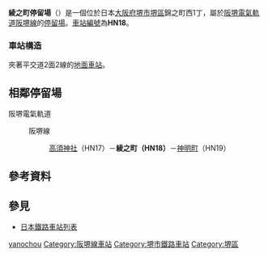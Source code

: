 {{日本車站資訊
|公司色     = #008040
|文字色     = 
|站名       = 綾之町停留場
|圖片       = <!-- 檔案不存在 綾ノ町停留場.jpg -->
|圖片說明   = 濱寺站前方向月台（前）、惠美須町方向月台（後）
|日文原名   = 綾ノ町
|平假名     = あやのちょう
|羅馬拼音   = AYANOCHŌ
|電報略號   = 
|所在地     = {{JPN}}[[大阪府|大阪府]][[堺市|堺市]][[堺區|堺區]]錦之町西1丁
|座標       = {{coord|34|35|16.28|N|135|28|58.88|E|type:railwaystation_region:JP-27|display=inline,title}}
|車站構造   = 併用軌道・新設軌道上
|月台配置   = 側式 2面2線
|啟用年月日 = 時期不詳
|廢站年月日 = 
|乘客人數   = 
|上下車人次 = 
|統計年度   = 
|轉車       = 
|備註       = 
|adjacent = {{Adjacent stations|system=阪堺電氣軌道|line=阪堺線|left=高須神社|right=神明町|note-left=HN17<br />0.4km|note-mid=<span style="background-color:#ffffff; color:#000000; border:1px solid #000000; text-align:center;"> HN18 </span><br />距離[[惠美須町站|惠美須町]]7.7km<br />距離[[天王寺站|天王寺站前]]7.5km|note-right=HN19<br />0.4km}}
}}
'''綾之町停留場'''（{{jpn|j=綾ノ町停留場|hg=あやのちょうていりゅうじょう|rm=Ayanochō teiryūjō|f=y}}）是一個位於日本[[大阪府|大阪府]][[堺市|堺市]][[堺區|堺區]]錦之町西1丁，屬於[[阪堺電氣軌道|阪堺電氣軌道]][[阪堺線|阪堺線]]的[[鐵路車站|停留場]]。[[車站編號|車站編號]]為'''HN18'''。

=== 車站構造 ===
夾著平交道2面2線的[[地面車站|地面車站]]。

== 相鄰停留場 ==
; 阪堺電氣軌道
: {{Color|green|■}}阪堺線
:: [[高須神社停留場|高須神社]]（HN17）－'''綾之町（HN18）'''－[[神明町停留場|神明町]]（HN19）

== 參考資料 ==
{{Reflist}}

== 參見 ==
* [[日本鐵路車站列表|日本鐵路車站列表]]

{{阪堺線}}
{{DEFAULTSORT:Ayanocho}}
[[Category:日本鐵路車站_A|yanochou]]
[[Category:阪堺線車站|Category:阪堺線車站]]
[[Category:堺市鐵路車站|Category:堺市鐵路車站]]
[[Category:堺區|Category:堺區]]